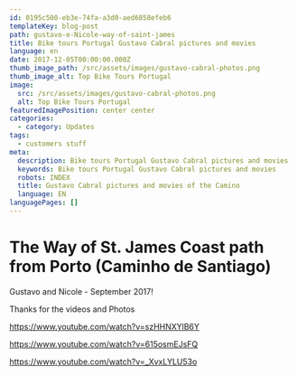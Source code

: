 ```yaml
---
id: 0195c500-eb3e-74fa-a3d0-aed6858efeb6
templateKey: blog-post
path: gustavo-e-Nicole-way-of-saint-james
title: Bike tours Portugal Gustavo Cabral pictures and movies
language: en
date: 2017-12-05T00:00:00.000Z
thumb_image_path: /src/assets/images/gustavo-cabral-photos.png
thumb_image_alt: Top Bike Tours Portugal
image:
  src: /src/assets/images/gustavo-cabral-photos.png
  alt: Top Bike Tours Portugal
featuredImagePosition: center center
categories:
  - category: Updates
tags:
  - customers stuff
meta:
  description: Bike tours Portugal Gustavo Cabral pictures and movies
  keywords: Bike tours Portugal Gustavo Cabral pictures and movies
  robots: INDEX
  title: Gustavo Cabral pictures and movies of the Camino
  language: EN
languagePages: []
---
```


# The Way of St. James Coast path from Porto (Caminho de Santiago)

Gustavo and Nicole - September 2017!

Thanks for the videos and Photos

https://www.youtube.com/watch?v=szHHNXYlB6Y

https://www.youtube.com/watch?v=615osmEJsFQ

https://www.youtube.com/watch?v=_XvxLYLU53o
